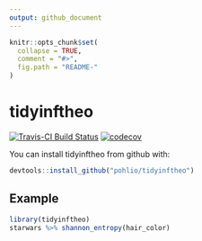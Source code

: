 ```yaml
---
output: github_document
---
```


<!-- README.md is generated from README.Rmd. Please edit that file -->

```r
knitr::opts_chunk$set(
  collapse = TRUE,
  comment = "#>",
  fig.path = "README-"
)
```

# tidyinftheo

[![Travis-CI Build Status](https://travis-ci.org/pohlio/tidyinftheo.svg?branch=master)](https://travis-ci.org/pohlio/tidyinftheo)
[![codecov](https://codecov.io/gh/pohlio/tidyinftheo/branch/master/graph/badge.svg)](https://codecov.io/gh/pohlio/tidyinftheo)

You can install tidyinftheo from github with:

```R
devtools::install_github("pohlio/tidyinftheo")
```

## Example

```R
library(tidyinftheo)
starwars %>% shannon_entropy(hair_color)
```
